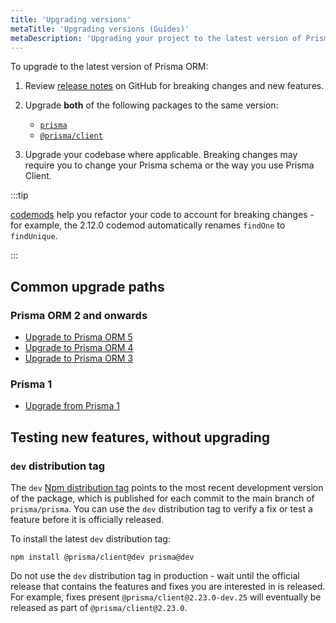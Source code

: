 ```yaml
---
title: 'Upgrading versions'
metaTitle: 'Upgrading versions (Guides)'
metaDescription: 'Upgrading your project to the latest version of Prisma ORM.'
---
```


<TopBlock>

To upgrade to the latest version of Prisma ORM:

1. Review [release notes](https://github.com/prisma/prisma/releases) on GitHub for breaking changes and new features.
1. Upgrade **both** of the following packages to the same version:

   - [`prisma`](https://www.npmjs.com/package/prisma)
   - [`@prisma/client`](https://www.npmjs.com/package/@prisma/client)

1. Upgrade your codebase where applicable. Breaking changes may require you to change your Prisma schema or the way you use Prisma Client.

:::tip

[codemods](codemods) help you refactor your code to account for breaking changes - for example, the 2.12.0 codemod automatically renames `findOne` to `findUnique`.

:::

</TopBlock>

## Common upgrade paths

### Prisma ORM 2 and onwards

- [Upgrade to Prisma ORM 5](/orm/more/upgrade-guides/upgrading-versions/upgrading-to-prisma-5)
- [Upgrade to Prisma ORM 4](/orm/more/upgrade-guides/upgrading-versions/upgrading-to-prisma-4)
- [Upgrade to Prisma ORM 3](/orm/more/upgrade-guides/upgrading-versions/upgrading-to-prisma-3)

### Prisma 1

- [Upgrade from Prisma 1](/orm/more/upgrade-guides/upgrade-from-prisma-1)

## Testing new features, without upgrading

### `dev` distribution tag

The `dev` [Npm distribution tag](http://npm.github.io/publishing-pkgs-docs/updating/using-tags.html) points to the most recent development version of the package, which is published for each commit to the main branch of `prisma/prisma`. You can use the `dev` distribution tag to verify a fix or test a feature before it is officially released.

To install the latest `dev` distribution tag:

```terminal
npm install @prisma/client@dev prisma@dev
```

<Admonition type="danger">

Do not use the `dev` distribution tag in production - wait until the official release that contains the features and fixes you are interested in is released. For example, fixes present `@prisma/client@2.23.0-dev.25` will eventually be released as part of `@prisma/client@2.23.0`.

</Admonition>
